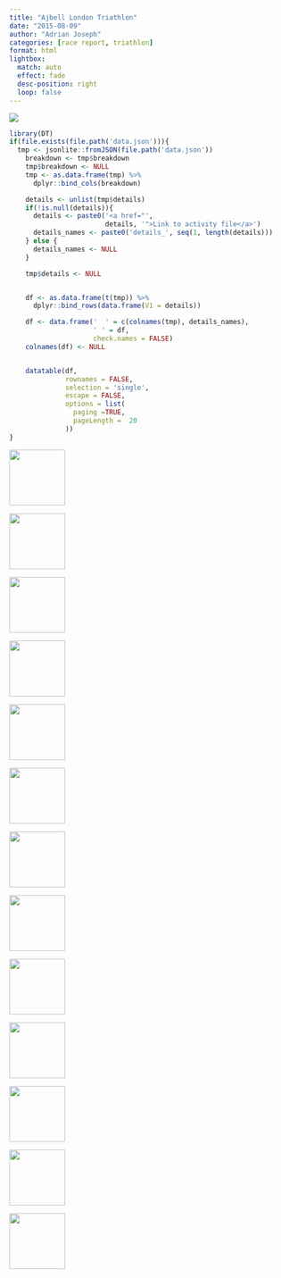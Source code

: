```yaml
---
title: "Ajbell London Triathlon"
date: "2015-08-09"
author: "Adrian Joseph"
categories: [race report, triathlon]
format: html
lightbox:
  match: auto
  effect: fade
  desc-position: right
  loop: false
---
```

![](https://storage.googleapis.com/blogs_josa/sport/2015-08-09_AJBELL_LONDON_TRIATHLON/img/00.png)

```r
library(DT)
if(file.exists(file.path('data.json'))){
  tmp <- jsonlite::fromJSON(file.path('data.json'))
    breakdown <- tmp$breakdown
    tmp$breakdown <- NULL
    tmp <- as.data.frame(tmp) %>%
      dplyr::bind_cols(breakdown)

    details <- unlist(tmp$details)
    if(!is.null(details)){
      details <- paste0('<a href="',
                        details, '">Link to activity file</a>')
      details_names <- paste0('details_', seq(1, length(details)))
    } else {
      details_names <- NULL
    }

    tmp$details <- NULL


    df <- as.data.frame(t(tmp)) %>%
      dplyr::bind_rows(data.frame(V1 = details))

    df <- data.frame('  ' = c(colnames(tmp), details_names),
                     ' ' = df,
                     check.names = FALSE)
    colnames(df) <- NULL


    datatable(df,
              rownames = FALSE,
              selection = 'single',
              escape = FALSE,
              options = list(
                paging =TRUE,
                pageLength =  20
              ))
}
```





::: {layout-ncol=4}
![](https://storage.googleapis.com/blogs_josa/sport/2015-08-09_AJBELL_LONDON_TRIATHLON/img/00.png){ width="100" group="hi" }

![](https://storage.googleapis.com/blogs_josa/sport/2015-08-09_AJBELL_LONDON_TRIATHLON/img/01.png){ width="100" group="hi" }

![](https://storage.googleapis.com/blogs_josa/sport/2015-08-09_AJBELL_LONDON_TRIATHLON/img/02.png){ width="100" group="hi" }

![](https://storage.googleapis.com/blogs_josa/sport/2015-08-09_AJBELL_LONDON_TRIATHLON/img/02a.png){ width="100" group="hi" }

![](https://storage.googleapis.com/blogs_josa/sport/2015-08-09_AJBELL_LONDON_TRIATHLON/img/02b.png){ width="100" group="hi" }

![](https://storage.googleapis.com/blogs_josa/sport/2015-08-09_AJBELL_LONDON_TRIATHLON/img/03.jpg){ width="100" group="hi" }

![](https://storage.googleapis.com/blogs_josa/sport/2015-08-09_AJBELL_LONDON_TRIATHLON/img/05.jpg){ width="100" group="hi" }

![](https://storage.googleapis.com/blogs_josa/sport/2015-08-09_AJBELL_LONDON_TRIATHLON/img/07.jpg){ width="100" group="hi" }

![](https://storage.googleapis.com/blogs_josa/sport/2015-08-09_AJBELL_LONDON_TRIATHLON/img/11.jpg){ width="100" group="hi" }

![](https://storage.googleapis.com/blogs_josa/sport/2015-08-09_AJBELL_LONDON_TRIATHLON/img/16.jpg){ width="100" group="hi" }

![](https://storage.googleapis.com/blogs_josa/sport/2015-08-09_AJBELL_LONDON_TRIATHLON/img/17.jpg){ width="100" group="hi" }

![](https://storage.googleapis.com/blogs_josa/sport/2015-08-09_AJBELL_LONDON_TRIATHLON/img/23.jpg){ width="100" group="hi" }

![](https://storage.googleapis.com/blogs_josa/sport/2015-08-09_AJBELL_LONDON_TRIATHLON/img/25.jpg){ width="100" group="hi" }


:::
